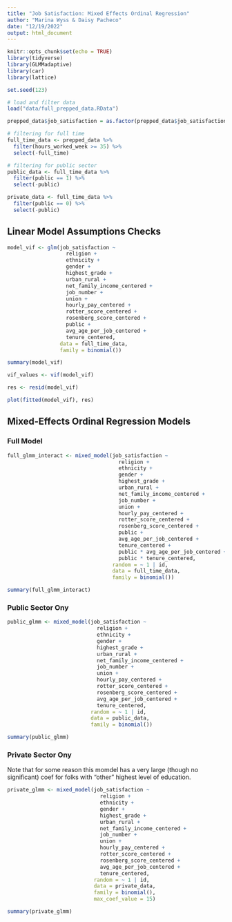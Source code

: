 ```yaml
---
title: "Job Satisfaction: Mixed Effects Ordinal Regression"
author: "Marina Wyss & Daisy Pacheco"
date: "12/19/2022"
output: html_document
---
```


```r
knitr::opts_chunk$set(echo = TRUE)
library(tidyverse)
library(GLMMadaptive)
library(car)
library(lattice)

set.seed(123)

# load and filter data
load("data/full_prepped_data.RData")

prepped_data$job_satisfaction = as.factor(prepped_data$job_satisfaction)

# filtering for full time
full_time_data <- prepped_data %>% 
  filter(hours_worked_week >= 35) %>% 
  select(-full_time)

# filtering for public sector
public_data <- full_time_data %>% 
  filter(public == 1) %>% 
  select(-public)

private_data <- full_time_data %>% 
  filter(public == 0) %>% 
  select(-public)
```

## Linear Model Assumptions Checks

```r
model_vif <- glm(job_satisfaction ~
                   religion + 
                   ethnicity + 
                   gender + 
                   highest_grade + 
                   urban_rural +
                   net_family_income_centered +
                   job_number + 
                   union + 
                   hourly_pay_centered + 
                   rotter_score_centered + 
                   rosenberg_score_centered +
                   public + 
                   avg_age_per_job_centered + 
                   tenure_centered,
                 data = full_time_data,
                 family = binomial())

summary(model_vif)

vif_values <- vif(model_vif)

res <- resid(model_vif)

plot(fitted(model_vif), res)
```


## Mixed-Effects Ordinal Regression Models

### Full Model

```r
full_glmm_interact <- mixed_model(job_satisfaction ~
                                    religion + 
                                    ethnicity + 
                                    gender + 
                                    highest_grade + 
                                    urban_rural +
                                    net_family_income_centered +
                                    job_number + 
                                    union + 
                                    hourly_pay_centered + 
                                    rotter_score_centered + 
                                    rosenberg_score_centered +
                                    public + 
                                    avg_age_per_job_centered + 
                                    tenure_centered + 
                                    public * avg_age_per_job_centered + 
                                    public * tenure_centered,
                                  random = ~ 1 | id, 
                                  data = full_time_data,
                                  family = binomial())

summary(full_glmm_interact)
```

### Public Sector Ony

```r
public_glmm <- mixed_model(job_satisfaction ~
                             religion + 
                             ethnicity + 
                             gender + 
                             highest_grade + 
                             urban_rural + 
                             net_family_income_centered +
                             job_number + 
                             union + 
                             hourly_pay_centered + 
                             rotter_score_centered + 
                             rosenberg_score_centered +
                             avg_age_per_job_centered + 
                             tenure_centered,
                           random = ~ 1 | id, 
                           data = public_data,
                           family = binomial())

summary(public_glmm)
```

### Private Sector Ony

Note that for some reason this momdel has a very large (though no significant) coef for folks with "other" highest level of education.

```r
private_glmm <- mixed_model(job_satisfaction ~
                              religion + 
                              ethnicity + 
                              gender + 
                              highest_grade + 
                              urban_rural +
                              net_family_income_centered +
                              job_number + 
                              union + 
                              hourly_pay_centered + 
                              rotter_score_centered + 
                              rosenberg_score_centered +
                              avg_age_per_job_centered + 
                              tenure_centered,
                            random = ~ 1 | id, 
                            data = private_data,
                            family = binomial(),
                            max_coef_value = 15)

summary(private_glmm)
```

